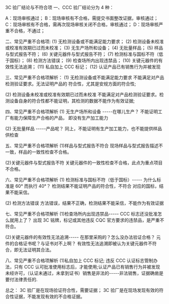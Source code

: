 3C 验厂结论与不符合项
一、CCC 验厂结论分为 4 种：

A：现场审核通过；
B：现场审核有不合格，需提交书面整改证据，审核通过；
C：现场审核有不合格，需再次现场审核关闭不合格，审核通过；
D：现场审核严重不合格，不通过；

二、常见严重不合格项:
(1) 无检测设备或不能满足能力要求；
(2) 检测设备未校准或校准有效期已过而未校准；
(3) 无生产场所和设备；
(4) 无批量样品；
(5) 样品与型式报告不符；
(6) 关键元器件与型式报告不符；
(7) 检测标准与国标不符（低于国标）；
(8) 检测方法错误；
(9) 检查场所内出现违禁品；
(10) 关键元器件的有效性无法追溯；
(11) 私自加上 CCC 标记；
(12) 认证产品已有销售行为并被发现

三、常见严重不合格项解析：
(1) 无检测设备或不能满足能力要求
不能满足对产品检测验证要求。无法证明产品的 符合性，尤其是安规方面的符合性;

(2) 检测设备未校准或校准有效期已过而未校准
不能满足对产品检测验证要求。检测设备自身的符合性都不能证明，其检测的数据不能作为有效证据;

四、常见严重不合格项解析
(1) 无生产场所和设备 -----在哪儿生产？
不能证明工厂有能力保障生产合格的产品， 即没有生产加工能力

(2) 无批量样品 -----产品呢？
同上，不能证明有生产加工能力，也不能提供样品供检查

五、常见严重不合格项解析
(1)样品与型式报告不符合
现场样品与型式报告描述不一致，样品的一致性检查不合格。

(2)关键元器件与型式报告不符
关键元器件的一致性检查不合格，此点为重点项目不合格。

六、常见严重不合格项解析
(1) 检测标准与国标不符（低于国标）----- 为什么标准是 60° 而执行 40°？
检测结果不能证明产品的符合性，不符合 对应的国标，结果不能采信。

(2) 检测方法错误
方法错误，结果不正确，检测结果不能采信，不能作为有效证据

七、常见严重不合格项解析
(1)检查场所内出现违禁品----- CCC 标志还没批准怎么就用上了？
出现 3C 铭牌，标记或其他违反 CQC 官方要求的违禁品，是严重不符合。

(2)关键元器件的有效性无法追溯----- 在那里采购的？怎么没办法验证合格？ 元件的合格证书呢？与证书对不上啊？
有效性无法追溯即被认为关键元器件不符合，即无法证明其合法。

八、常见严重不合格项解析
(1)私自加上 CCC 标记;
违反 CCC 认证标志管制办法，只有 CCC 认可批准使用标志后，才能使用;认证产品已有销售行为并被发现未经许可，（认证未通过，未拿到证书）销售是非法的-----非法销售，证据确凿是要付法律责任的.

总之：
3C 验厂是在现场验证符合性，需要证据；
3C 验厂是在现场发现有效的符合性证据，不能发现有效的不合格证据。
